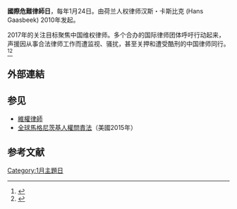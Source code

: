 '''國際危難律師日'''{{lang-en|Day of the Endangered Lawyer}}，每年1月24日。由荷兰人权律师汉斯・卡斯比克 (Hans Gaasbeek) 2010年发起。

2017年的关注目标聚焦中国维权律师。多个合办的国际律师团体呼吁行动起来，声援因从事合法律师工作而遭监视、骚扰，甚至关押和遭受酷刑的中国律师同行。<ref>{{cite news|title=“国际危难律师日”聚焦中国维权律师|url=http://www.voachinese.com/a/news-day-of-endangered-lawyers-20170124/3689271.html|agency=美國之音|date=2017-01-24|accessdate=2017-02-02|archive-date=2019-04-25|archive-url=https://web.archive.org/web/20190425022638/https://www.voachinese.com/a/news-day-of-endangered-lawyers-20170124/3689271.html|dead-url=no}}</ref><ref>{{cite news|title=China must respect lawyers’ human rights|url=https://www.theguardian.com/world/2017/jan/23/china-must-respect-lawyers-human-rights|agency=The Guardian 英國[[衛報|衛報]]|date=2017-01-23|accessdate=2017-02-02|archive-date=2019-04-16|archive-url=https://web.archive.org/web/20190416021557/https://www.theguardian.com/world/2017/jan/23/china-must-respect-lawyers-human-rights|dead-url=no}}</ref>

==外部連結==

== 参见 ==
*[[維權律師|維權律師]]
*[[全球馬格尼茨基人權問責法|全球馬格尼茨基人權問責法]]（美國2015年）

==参考文献==
{{Reflist|2}}

[[Category:1月主題日|Category:1月主題日]]